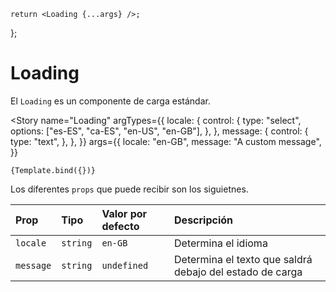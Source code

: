 

<Meta title="Loading" component={Loading} />

    return <Loading {...args} />;
};

# Loading

El `Loading` es un componente de carga estándar.

<Story
    name="Loading"
    argTypes={{
        locale: {
            control: {
                type: "select",
                options: ["es-ES", "ca-ES", "en-US", "en-GB"],
            },
        },
        message: {
            control: {
                type: "text",
            },
        },
    }}
    args={{
        locale: "en-GB",
        message: "A custom message",
    }}
>
    {Template.bind({})}
</Story>

Los diferentes `props` que puede recibir son los siguietnes.

| **Prop**  | **Tipo** | **Valor por defecto** | **Descripción**                                          |
| :-------- | :------- | :-------------------- | :------------------------------------------------------- |
| `locale`  | `string` | `en-GB`               | Determina el idioma                                      |
| `message` | `string` | `undefined`           | Determina el texto que saldrá debajo del estado de carga |
